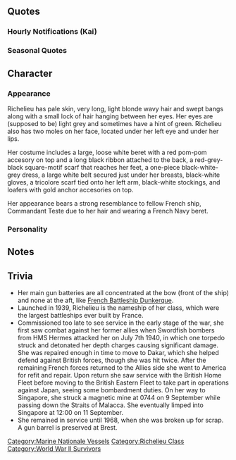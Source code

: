 {{ShipPageHeader}}
==Quotes==
{{ShipQuotes
|Introduction =Je suis vraiment ravie de vous rencontrer, Amiral. お会いできて嬉しいです、Amiral。戦艦Richelieu、参ります。 
|Introduction/En = I'm really delighted to meet you, Admiral. Battleship Richelieu, heading forth.
|Introduction/Note = Her first sentence is the same as the second one, but in French ("Je suis vraiment ravie de vous rencontrer, Amiral").

|Introduction/Kai = Salut mon amiral. 戦艦Richelieu、今日も付き合ってあげる。いいでしょう？
|Introduction/Kai/En =Hi, my Admiral. Battleship Richelieu. I'll be accompanying you again today. It's fine, right? 
|Introduction/Kai/Note = She's a lot less formal with the Admiral in her Kai introduction

|Library =Richelieu級戦艦一番艦、Richelieuよ。
自由・平等・博愛の国で生まれた最強の戦艦といったほうが話が早いかしら？
特にこの四連装主砲は流石…といったところね。
そうね、あの戦いは両陣営でも戦ったわ。まあ、色々あるの。C’est comme ça. 
|Library/En = I'm Richelieu, first ship of the Richelieu-Class battleships. Maybe it would be faster to say that I was the strongest battleship to be ever born in the country of Liberty, Equality, Fraternity? That's a given, especially considering those quadruple turrets... That's right, I fought on both sides during that war. Well, a lot of things happened. That's how it is.
|Library/Note = She uses "C'est comme ça" ("That's how it is") the same way Teste uses "C'est la vie".

|Secretary 1 = Amiral？ 何？
|Secretary 1/En = Admiral? What is it?

|Secretary 2 =ふう、また任務なの？ふう、C'est comme ça. 
|Secretary 2/En = *Sigh* Another mission? *Sigh* That's how it is....

|Secretary 3 =Amiral？　貴方　フ・ザ・ケ・ナ・イ・デ。
Es-tu fou？
|Secretary 3/En = Admiral? Stop messing around. Have you lost your mind?

|Idle = 四連装と言っても色々整備が、Richelieuはこうゆうの苦手だわ。あ、貴方は、Akashi?　え、いいの？見てもらっても　あ、そう、ここなんだけど。あら、ん～　そうゆうことなのね。Merci!
|Idle/En =Those quadruple turrets really require a lot of maintenance. Richelieu isn't very good at this... Hum? Who are you? Akashi? Eh, is it really ok for you to help me with this? Alright, it's this part here...Oh my, I see. Thank you! 
|Idle/Note = Quadruple turret, while bringing incredibly powerful shelling potential, is very hard to maintain and preserve, due to the increasing of armor and size to house four cannons and the powerful recoil force if firing all cannons at once.

|Secretary Married =どうしたの？落ち込んでいる様ね。Richelieuに話してみなさい。そんなこと、いいのよ気にしないで。Mon amiral貴方はドンと構えいていればいいのよ。C'est comme ça. 
|Secretary Married/En = What's wrong? You seem to be feeling down. Try talking to me... It's fine, don't worry about this. You don't need to concern yourself with such matters. That's how it is.

|Wedding =Mon amiral, どうしたの？疲れているの？可哀そう、じゃあここで　って、調子に乗らないの。Es-tu fou？
|Wedding/En = My Admiral, what is it? Are you tired? Poor thing... Then how about... Hey, don't get carried away! Have you lost your mind?

|Looking At Scores =Amiral?あぁ、情報ですね。持ってきてあげます。 
|Looking At Scores/En = Admiral? Ah, you're looking for intelligence. I'll bring it to you.

|Joining A Fleet = 戦艦Richelieu 出ます。Venez avec moi!
|Joining A Fleet/En = Battleship Richelieu, moving out. Come with me!

|Joining A Fleet/Kai = 戦艦Richelieu 出るわ、いい？Venez avec moi!
|Joining A Fleet/Kai/En =Battleship Richelieu, moving out, alright? Come with me! 

|Equipment 1 = Je vous remercie.
|Equipment 1/En = You have my thanks.

|Equipment 2 =こうゆうのもあるのね　似合うかしら。C'est bien. 
|Equipment 2/En = This could work too... I wonder if it suits me? This is fine.

|Equipment 3 = Ca a du sens!
|Equipment 3/En = This makes sense!

|Supply = Merci! あら、これだけ。
|Supply/En = Thank you! ... Oh my, just this much?

|Docking Minor =ごめんなさい　お風呂を頂くわ。Désolé 
|Docking Minor/En = Sorry, I'll take a bath.
|Docking Minor/Note = Her last word is the same as the first one, but in French ("Désolé").

|Docking Major = Je ne peux rien faire... Richelieu暫くお休みします。
|Docking Major/En = I can't do anything... Richelieu will be resting for a while.

|Docking Complete = 
|Docking Complete/En = 

|Construction = 新しい子ね。Enchantée de vous connaître.
|Construction/En = A new girl, right? Pleased to make your acquaintance.

|Returning From Sortie = 艦隊、無事に戻ったわ。C'est sûr.
|Returning From Sortie/En = The fleet came back safely. Yes, that's right.

|Starting A Sortie = Richelieu、抜錨、En avant ! 付いてきなさい。
|Starting A Sortie/En = Richelieu, setting sail. Onwards! Follow me.

|Battle Start =敵・艦・発・見　いいでしょう、始めなさい。 
|Battle Start/En = Enemy ship sighted! Fine, let us begin!

|Attack =戦艦Richelieuよ、どきなさい。 
|Attack/En = You're facing battleship Richelieu. Out of my way!

|Night Battle = 夜も平気よ　Richelieuに付いてきなさい。Venez avec moi!
|Night Battle/En = Night suits me too. Follow Richelieu. Come with me!

|Night Attack = Feu!
|Night Attack/En =Fire! 

|Night Attack/Kai = Feu! Feu!
|Night Attack/Kai/En =Fire! Fire! 

|MVP = Richelieuが？そう？Merci mon amiral.
|MVP/En = Richelieu is? Really? Thank you, my Admiral.

|Minor Damage 1 = いやああああ!! Ça fait mal !
|Minor Damage 1/En = *Scream* It hurts!

|Minor Damage 2 =いやああああ!!　やめて、Arrêtez! 
|Minor Damage 2/En = *Scream* Stop it!
|Minor Damage 2/Note = Her second sentence is the same as the first one, but in French ("Arrêtez!").

|Major Damage = Richelieuは沈まないから、させない。 Ça fait mal !
|Major Damage/En = Richelieu... won't sink... I won't allow it... It hurts!

|Sunk = え、Richelieuが、沈んでる？Mon amiral... Adieu...
|Sunk/En = Eh? Richelieu is... sinking? My Admiral... farewell...
}}
===Hourly Notifications (Kai)===
{{Shiphourly
|00JP =午前零時、本日はRichelieuが　そうよ。 
|00EN = Midnight. Today, Richelieu will take care of this... That's right.
|01JP = 午前一時、Bonsoir, Amiral.
|01EN = 1 A.M. Good evening, Admiral.
|02JP = 午前二時、vin rougeでも頂く?　そう。
|02EN = 2 A.M. Would you care for some red wine? I see.
|03JP = 午前三時、もうこんな時間。少し寝るといいわ。Bonne nuit!
|03EN = 3 A.M. It's already this late... You should get some sleep. Good night.
|04JP =午前四時、Richelieuも少し眠いわ。ふわぁ、あら、意外と寝顔　かわいいのね。 
|04EN = 4 A.M. Richelieu is also a bit sleepy... *Yawn* Oh my, the Admiral's sleeping face is surprisingly cute. *Giggle*
|05JP =午前五時、Amiral? Amiral! 起きて。もう、困ったわね。 
|05EN = 5 A.M. Admiral? Admiral! Wake up! Jeez... This is troublesome.
|06JP = Bonjour! 午前六時、ソウインオコーシ。はい、Amiralも起きなさい。
|06EN = Good morning! 6 A.M. Everyone, wake up! Admiral too, wake up.
|06Note = Being french her enunciation of the word 総員起こし (Sōin'okoshi) is not fluent and therefor in katakana.
|07JP =Bon appétit午前七時、朝食を用意したわ。はい、cafe置くわね。熱いわ、気をつけて。 
|07EN = Bon appétit! 7 A.M. I've prepared breakfast. Here you go. Here's some coffee. It's hot, be careful.
|08JP =午前八時、あら、Commandant Teste、早いのね。うふふ、熱心なこと。いってらっしゃい。 
|08EN = 8 A.M. Oh my, Commandant Teste. You're early. *Giggle* Such earnestness. Have a safe trip!
|09JP =午前九時、Richelieuは午前中はゆっくり行きたいわ。用意するから待っていなさい。 
|09EN = 9 A.M. Richelieu would like to take it slowly during the morning. I'll prepare myself, so wait for a bit.
|10JP =午前十時 Amiral、お待たせ。じゃっ、行きましょうか。Venez avec moi. 
|10EN = 10 A.M. Admiral, sorry to have kept you waiting. Shall we go then? Come with me.
|11JP = 午前十一時、あら、ヤマト相変わらず素敵ね。その傘何方で買ったの？ふぅん、そうなの。
|11EN = 11 A.M. Oh my, Yamato. You're lovely as always. Where did you bought this umbrella? Hum... I see.
|12JP =正午、お昼はヤマトに貰ったこのオニギリをいただきましょうか。ナイフとフォークは？え、いらないの？ 
|12EN = Midday. For lunch, shall we have these "Onigiri" that I've received from Yamato? Where are the knives and forks? Eh? We don't need them?
|13JP = 午後一時、C'est bon! この艦隊の文化は独特ね。でも、新しい事は好き。どんどん吸収したいわ。
|13EN = 1 P.M. It's good! This fleet's culture is pretty peculiar. But I enjoy discovering new things. I would like to learn even more.
|14JP = 午後二時、Bon après-midi! ハルーナいいわね。それ、Richelieuも欲しいわ。何方で売っているの？
|14EN = 2 P.M. Good afternoon! Haruna, those are impressive! Richelieu would like one of these too. Where are they selling them?
|14Note = She's probably talking about Haruna's 35.6cm Twin Gun Mount.
|15JP =午後三時、Amiral、少し疲れない？お休みしたいわ。Cafeteriaはないかしら。 
|15EN = 3 P.M. Admiral, aren't you a bit tired? I wish to rest for a bit. Is there a cafeteria somewhere around here?
|16JP = 午後四時、ふん、cafeteriaは好きよ?　ここにもあるのね。よかった、二人でゆっくりしちゃいましょう。ん、Merci!
|16EN = 4 P.M. *Sigh* I like cafeterias. I'm glad there's one here as well. Let's take our time, together. Thank you!
|17JP = 午後五時、このcafeteriaから見る夕日も綺麗ね。C'est beau!
|17EN = 5 P.M. The sunset is quite pretty from this cafeteria. It's beautiful!
|18JP =午後六時、さあ、戻って夕食の準備をしましょう。勿論、Richelieuが作るわ。待っていなさい。 
|18EN = 6 P.M. Let's go back and make preparations for dinner. Of course, I'll be making it. Just wait for a bit.
|19JP =午後七時、もう少しかかるわ。la cuisineは大変なのよ。大人しく待っていなさい。 
|19EN = 7 P.M. It's going to take a bit more time. Cooking is important. Please wait quietly.
|20JP =午後八時、フルコースla cuisine召し上がって。さあ、Bon appétit。 
|20EN = 8 P.M. Full course! Please dig in. Bon appétit!
|21JP = Vous voulez du vin ?　いいわよ、もっと飲んでも。まだ九時だもの。
|21EN = Do you want some wine? It's fine, you can drink some more. It's still just 9 P.M.
|22JP = もう十時、早いわね。さあ、今日は寝ましょう。Bonne nuit　電気も消すわね。え？
|22EN = It's already 10 P.M. The day went by so fast. Let's call it a day and go to sleep. Good night. I'm turning off the lights, alright? Eh?
|22Note = She's probably surprised that the Admiral has still some work to do.
|23JP = 午後十一時、あら、意外と頑張るのね。Mon amiralお疲れ様。明日も頑張りましょう。Bonne nuit.
|23EN = 11 P.M. Oh my, you're surprisingly still earnest. My admiral, thank you for your hard work. Let's give it our best tomorrow too. Good night.
}}
===Seasonal Quotes===
{{ShipSeasonalQuotes}}

==Character==
===Appearance===
Richelieu has pale skin, very long, light blonde wavy hair and swept bangs along with a small lock of hair hanging between her eyes. Her eyes are (supposed to be) light grey and sometimes have a hint of green. Richelieu also has two moles on her face, located under her left eye and under her lips.

Her costume includes a large, loose white beret with a red pom-pom accesory on top and a long black ribbon attached to the back, a red-grey-black square-motif scarf that reaches her feet, a one-piece black-white-grey dress, a large white belt secured just under her breasts, black-white gloves, a tricolore scarf tied onto her left arm, black-white stockings, and loafers with gold anchor accesories on top.

Her appearance bears a strong resemblance to fellow French ship, Commandant Teste due to her hair and wearing a French Navy beret.

===Personality===
==Notes==
==Trivia==
* Her main gun batteries are all concentrated at the bow (front of the ship) and none at the aft, like [https://en.wikipedia.org/wiki/French_battleship_Dunkerque French Battleship Dunkerque].
* Launched in 1939, Richelieu is the nameship of her class, which were the largest battleships ever built by France.
* Commissioned too late to see service in the early stage of the war, she first saw combat against her former allies when Swordfish bombers from HMS Hermes attacked her on July 7th 1940, in which one torpedo struck and detonated her depth charges causing significant damage. She was repaired enough in time to move to Dakar, which she helped defend against British forces, though she was hit twice. After the remaining French forces returned to the Allies side she went to America for refit and repair. Upon return she saw service with the British Home Fleet before moving to the British Eastern Fleet to take part in operations against Japan, seeing some bombardment duties. On her way to Singapore, she struck a magnetic mine at 0744 on 9 September while passing down the Straits of Malacca. She eventually limped into Singapore at 12:00 on 11 September.
* She remained in service until 1968, when she was broken up for scrap. A gun barrel is preserved at Brest.
{{ShipPageFooter}}
[[Category:Marine Nationale Vessels]]
[[Category:Richelieu Class]]
[[Category:World War II Survivors]]